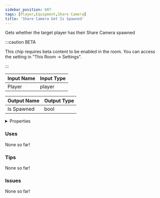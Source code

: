 ```yaml
---
sidebar_position: 607
tags: [Player,Equipment,Share Camera]
title: 'Share Camera Get Is Spawned'
---
```


Gets whether the target player has their Share Camera spawned

:::caution BETA

This chip requires beta content to be enabled in the room. You can access the setting in "This Room -> Settings".

:::

<IChip uuid="f28a5263-76d9-4bba-97f2-2654ae04ce61"/>

| Input Name | Input Type |
|-----------|-----------|
| Player | player |

| Output Name | Output Type |
|-----------|-----------|
| Is Spawned | bool |


<details>
  <summary>Properties</summary>
  <div>
    <div>
    <table>
      <thead>
        <tr>
          <th>Is beta required?</th>
          <th>Yes</th>
        </tr>
        <tr>
          <th>Is this chip a trolling risk?</th>
          <th>No</th>
        </tr>
        <tr>
          <th>Is this chip a role assignment risk?</th>
          <th>No</th>
        </tr>
        <tr>
          <th>Chip UUID</th>
          <th>f28a5263-76d9-4bba-97f2-2654ae04ce61</th>
        </tr>
        <tr>
          <th>Room availability</th>
          <th>Available everywhere</th>
        </tr>
      </thead>
    </table>
    </div>
  </div>
</details>

### Uses

None so far!

### Tips

None so far!

### Issues

None so far!